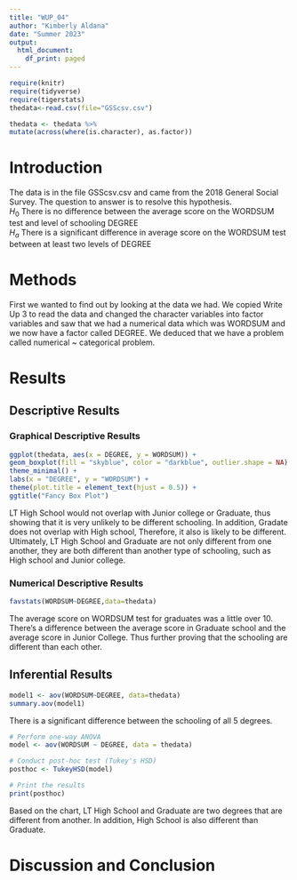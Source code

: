```yaml
---
title: "WUP_04"
author: "Kimberly Aldana"
date: "Summer 2023"
output:
  html_document:
    df_print: paged
---
```


```r
require(knitr)
require(tidyverse)
require(tigerstats)
thedata<-read.csv(file="GSScsv.csv")
```

```r
thedata <- thedata %>%
mutate(across(where(is.character), as.factor))
```

# Introduction

<!--In this section you explain what you are trying to show.  Where did the data come from?  What is the research or other question you are trying to answer?!-->

The data is in the file GSScsv.csv and came from the 2018 General Social Survey.  The question to answer is to resolve this hypothesis.  
$H_0$ There is no difference between the average score on the WORDSUM test and level of schooling DEGREE  
$H_a$ There is a significant difference in average score on the WORDSUM test between at least two levels of DEGREE  

# Methods

<!--Mention that you intend to use chatGPT to the greatest extent possible. Give credit to chatGPT when you use it to create code in your report. Decide on your methods:  use "variable analysis" or other appropriate descriptors.  Make sure to choose at least one graphical method and at least one numerical method.!-->

First we wanted to find out by looking at the data we had. We copied Write Up 3 to read the data and changed the character variables into factor variables and saw that we had a numerical data which was WORDSUM and we now have a factor called DEGREE. We deduced that we have a problem called numerical ~ categorical problem.


# Results

<!--Divide this section into two sub-sections:  One for your descriptive  results and one for your inferential results.!-->

## Descriptive Results
 
 
### Graphical Descriptive Results

<!--Graphical results here.  Make sure to show your code.  Provide appropriate labels for axes, giving units if possible, and provide a good title for the graph, too.  Use the graphical results to describe the patterns if any that exist in the data as focused toward the research question!-->
 

```r
ggplot(thedata, aes(x = DEGREE, y = WORDSUM)) +
geom_boxplot(fill = "skyblue", color = "darkblue", outlier.shape = NA) +
theme_minimal() +
labs(x = "DEGREE", y = "WORDSUM") +
theme(plot.title = element_text(hjust = 0.5)) +
ggtitle("Fancy Box Plot")
```
 
 
  LT High School would not overlap with Junior college or Graduate, thus showing that it is very unlikely to be different schooling. In addition, Gradate does not overlap with High school, Therefore, it also is likely to be different. Ultimately, LT High School and Graduate are not only different from one another, they are both different than another type of schooling, such as High school and Junior college.
 

### Numerical Descriptive Results

<!--Numerical results go here. Use the numerical results to describe the patterns if any that exist in the data as focused toward the research question!-->

```r
favstats(WORDSUM~DEGREE,data=thedata)
```

The average score on WORDSUM test for graduates was a little over 10. There's a difference between the average score in Graduate school and the average score in Junior College. Thus further proving that the schooling are different than each other.

## Inferential Results

```r
model1 <- aov(WORDSUM~DEGREE, data=thedata)
summary.aov(model1)
```

There is a significant difference between the schooling of all 5 degrees.

```r
# Perform one-way ANOVA
model <- aov(WORDSUM ~ DEGREE, data = thedata)

# Conduct post-hoc test (Tukey's HSD)
posthoc <- TukeyHSD(model)

# Print the results
print(posthoc)

```

 Based on the chart, LT High School and Graduate are two degrees that are different from another. In addition, High School is also different than Graduate. 


<!--State hypothesis clearly.  Make sure your discussion of the inferential test covers all the aspects that the test output produces, such as test statistic, p-value etc.  Make a decision about the null hypothesis, explain the assumptions on which the selected test/procedure was based, and why the chosen procedure satisfys the assumptions and is appropriate to answer the research question!-->


# Discussion and Conclusion

<!--Discussion and conclusion here.  If you found a relationship be sure to consider whether the relationship occurs because one of the variavbles causes the other, or whether they perhasps are related for some other reason.  Watch the chapter 6 videos from the GeorgeTown videos collection.!-->
